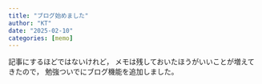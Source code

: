 ```yaml
---
title: "ブログ始めました"
author: "KT"
date: "2025-02-10"
categories: [memo]
---
```


記事にするほどではないけれど，
メモは残しておいたほうがいいことが増えてきたので，
勉強ついでにブログ機能を追加しました。

